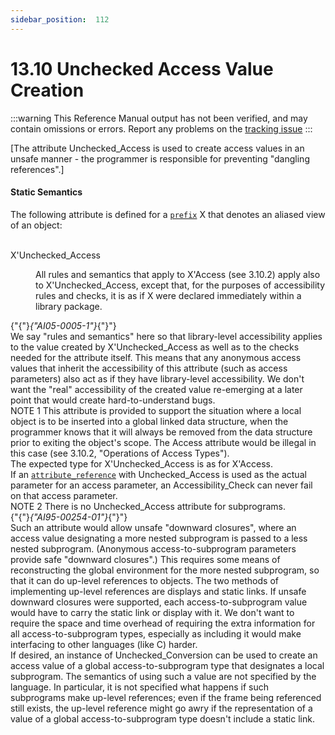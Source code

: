 ---
sidebar_position:  112
---

# 13.10 Unchecked Access Value Creation

:::warning
This Reference Manual output has not been verified,
and may contain omissions or errors.
Report any problems on the [tracking issue](https://github.com/ada-lang-io/ada-lang-io/issues/20)
:::


<p>[The attribute Unchecked_Access is used to create access values in an unsafe manner - the programmer is responsible for preventing "dangling references".] <br /></p>


#### Static Semantics

<p>The following attribute is defined for a <code><a href="../AA-4/AA-4.1#S0093">prefix</a></code> X that denotes an aliased view of an object: <br /></p>

<dt><br/>X'Unchecked_Access</dt>
<dl>
<dd>All rules and semantics that apply to X'Access (see 3.10.2) apply also to X'Unchecked_Access, except that, for the purposes of accessibility rules and checks, it is as if X were declared immediately within a library package. <br /></dd>
</dl>
<Admonition type="aarm" aarm="ramification" title="Ramification: ">
<strong></strong>{"{"}<em>{"AI05-0005-1"}</em>{"}"} <br />We say "rules and semantics" here so that library-level accessibility applies to the value created by X'Unchecked_Access as well as to the checks needed for the attribute itself. This means that any anonymous access values that inherit the accessibility of this attribute (such as access parameters) also act as if they have library-level accessibility. We don't want the "real" accessibility of the created value re-emerging at a later point  that would create hard-to-understand bugs. <br /></Admonition>

<Admonition type="aarm" aarm="note" title="Note: ">
NOTE 1   This attribute is provided to support the situation where a local object is to be inserted into a global linked data structure, when the programmer knows that it will always be removed from the data structure prior to exiting the object's scope. The Access attribute would be illegal in this case (see 3.10.2, "Operations of Access Types"). <br /></Admonition>

<Admonition type="aarm" aarm="ramification" title="Ramification: ">
<strong></strong>The expected type for X'Unchecked_Access is as for X'Access.<br /></Admonition>

<Admonition type="aarm" aarm="note" title="Note: ">
If an <code><a href="../AA-4/AA-4.1#S0100">attribute_reference</a></code> with Unchecked_Access is used as the actual parameter for an access parameter, an Accessibility_Check can never fail on that access parameter. <br /></Admonition>

<Admonition type="aarm" aarm="note" title="Note: ">
NOTE 2   There is no Unchecked_Access attribute for subprograms. <br /></Admonition>

<Admonition type="aarm" aarm="reason" title="Reason: ">
<strong></strong>{"{"}<em>{"AI95-00254-01"}</em>{"}"} <br />Such an attribute would allow unsafe "downward closures", where an access value designating a more nested subprogram is passed to a less nested subprogram. (Anonymous access-to-subprogram parameters provide safe "downward closures".) This requires some means of reconstructing the global environment for the more nested subprogram, so that it can do up-level references to objects. The two methods of implementing up-level references are displays and static links. If unsafe downward closures were supported, each access-to-subprogram value would have to carry the static link or display with it. We don't want to require the space and time overhead of requiring the extra information for all access-to-subprogram types, especially as including it would make interfacing to other languages (like C) harder.<br /></Admonition>

<Admonition type="aarm" aarm="note" title="Note: ">
If desired, an instance of Unchecked_Conversion can be used to create an access value of a global access-to-subprogram type that designates a local subprogram. The semantics of using such a value are not specified by the language. In particular, it is not specified what happens if such subprograms make up-level references; even if the frame being referenced still exists, the up-level reference might go awry if the representation of a value of a global access-to-subprogram type doesn't include a static link. <br /></Admonition>

